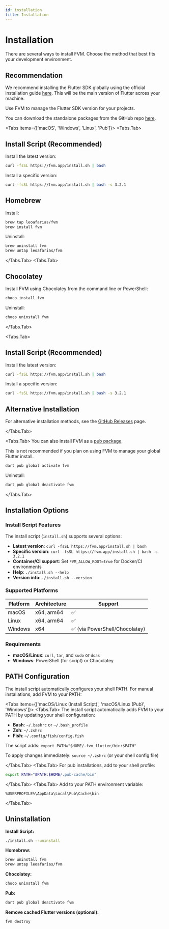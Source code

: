 ```yaml
---
id: installation
title: Installation
---
```



# Installation

There are several ways to install FVM. Choose the method that best fits your development environment.

## Recommendation

We recommend installing the Flutter SDK globally using the official installation guide [here](https://docs.flutter.dev/get-started/install). This will be the main version of Flutter across your machine.

Use FVM to manage the Flutter SDK version for your projects.

You can download the standalone packages from the GitHub repo [here](https://github.com/leoafarias/fvm/releases).

<Tabs items={['macOS', 'Windows', 'Linux', 'Pub']}>
  <Tabs.Tab>
## Install Script (Recommended)

Install the latest version:

```bash
curl -fsSL https://fvm.app/install.sh | bash
```

Install a specific version:

```bash
curl -fsSL https://fvm.app/install.sh | bash -s 3.2.1
```

## Homebrew

Install:

```bash
brew tap leoafarias/fvm
brew install fvm
```

Uninstall:

```bash
brew uninstall fvm
brew untap leoafarias/fvm
```

  </Tabs.Tab>
  <Tabs.Tab>

## Chocolatey

Install FVM using Chocolatey from the command line or PowerShell:

```bash
choco install fvm
```

Uninstall:

```bash
choco uninstall fvm
```

  </Tabs.Tab>

  <Tabs.Tab>
## Install Script (Recommended)

Install the latest version:

```bash
curl -fsSL https://fvm.app/install.sh | bash
```

Install a specific version:

```bash
curl -fsSL https://fvm.app/install.sh | bash -s 3.2.1
```

## Alternative Installation

For alternative installation methods, see the [GitHub Releases](https://github.com/leoafarias/fvm/releases/latest) page.

</Tabs.Tab>

<Tabs.Tab>
You can also install FVM as a [pub package](https://pub.dev/packages/fvm).

<Callout type="warning">
  This is not recommended if you plan on using FVM to manage your global Flutter install.
</Callout>

```bash
dart pub global activate fvm
```

Uninstall:

```bash
dart pub global deactivate fvm
```

</Tabs.Tab>
</Tabs>

## Installation Options

### Install Script Features

The install script (`install.sh`) supports several options:

- **Latest version**: `curl -fsSL https://fvm.app/install.sh | bash`
- **Specific version**: `curl -fsSL https://fvm.app/install.sh | bash -s 3.2.1`
- **Container/CI support**: Set `FVM_ALLOW_ROOT=true` for Docker/CI environments
- **Help**: `./install.sh --help`
- **Version info**: `./install.sh --version`

### Supported Platforms

| Platform | Architecture | Support |
|----------|-------------|---------|
| macOS | x64, arm64 | ✅ |
| Linux | x64, arm64 | ✅ |
| Windows | x64 | ✅ (via PowerShell/Chocolatey) |

### Requirements

- **macOS/Linux**: `curl`, `tar`, and `sudo` or `doas`
- **Windows**: PowerShell (for script) or Chocolatey

## PATH Configuration

The install script automatically configures your shell PATH. For manual installations, add FVM to your PATH:

<Tabs items={['macOS/Linux (Install Script)', 'macOS/Linux (Pub)', 'Windows']}>
  <Tabs.Tab>
The install script automatically adds FVM to your PATH by updating your shell configuration:

- **Bash**: `~/.bashrc` or `~/.bash_profile`
- **Zsh**: `~/.zshrc`
- **Fish**: `~/.config/fish/config.fish`

The script adds: `export PATH="$HOME/.fvm_flutter/bin:$PATH"`

To apply changes immediately: `source ~/.zshrc` (or your shell config file)

  </Tabs.Tab>
  <Tabs.Tab>
For pub installations, add to your shell profile:

```bash
export PATH="$PATH:$HOME/.pub-cache/bin"
```

  </Tabs.Tab>
  <Tabs.Tab>
Add to your PATH environment variable:

```
%USERPROFILE%\AppData\Local\Pub\Cache\bin
```

  </Tabs.Tab>
</Tabs>

## Uninstallation

**Install Script:**
```bash
./install.sh --uninstall
```

**Homebrew:**
```bash
brew uninstall fvm
brew untap leoafarias/fvm
```

**Chocolatey:**
```bash
choco uninstall fvm
```

**Pub:**
```bash
dart pub global deactivate fvm
```

**Remove cached Flutter versions (optional):**
```bash
fvm destroy
```
